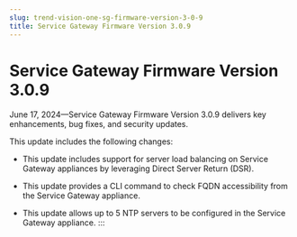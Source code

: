 ```yaml
---
slug: trend-vision-one-sg-firmware-version-3-0-9
title: Service Gateway Firmware Version 3.0.9
---
```

# Service Gateway Firmware Version 3.0.9

June 17, 2024—Service Gateway Firmware Version 3.0.9 delivers key enhancements, bug fixes, and security updates.

This update includes the following changes:

- This update includes support for server load balancing on Service Gateway appliances by leveraging Direct Server Return (DSR).

- This update provides a CLI command to check FQDN accessibility from the Service Gateway appliance.

- This update allows up to 5 NTP servers to be configured in the Service Gateway appliance.
:::
